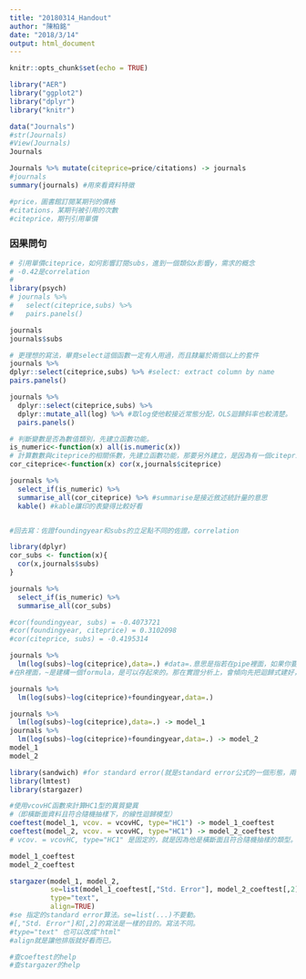 ```yaml
---
title: "20180314_Handout"
author: "陳柏銘"
date: "2018/3/14"
output: html_document
---
```


```r
knitr::opts_chunk$set(echo = TRUE)
```

```r
library("AER")
library("ggplot2")
library("dplyr")
library("knitr")
```

```r
data("Journals")
#str(Journals) 
#View(Journals)
Journals
```

```r
Journals %>% mutate(citeprice=price/citations) -> journals
#journals
summary(journals) #用來看資料特徵

#price，圖書館訂閱某期刊的價格
#citations，某期刊被引用的次數
#citeprice，期刊引用單價
```

### 因果問句
```r
# 引用單價citeprice，如何影響訂閱subs，進到一個類似x影響y，需求的概念
# -0.42是correlation
#
library(psych)
# journals %>% 
#   select(citeprice,subs) %>%
#   pairs.panels()

journals 
journals$subs

# 更理想的寫法，畢竟select這個函數一定有人用過，而且隸屬於兩個以上的套件
journals %>% 
dplyr::select(citeprice,subs) %>% #select: extract column by name
pairs.panels()
```

```r
journals %>% 
  dplyr::select(citeprice,subs) %>%
  dplyr::mutate_all(log) %>% #取log使他較接近常態分配，OLS迴歸斜率也較清楚。
  pairs.panels()
```

```r
# 判斷變數是否為數值類別，先建立函數功能。
is_numeric<-function(x) all(is.numeric(x))
# 計算數數與citeprice的相關係數，先建立函數功能，那要另外建立，是因為有一個citeprice這個變數，我想要先訂下來。
cor_citeprice<-function(x) cor(x,journals$citeprice)

journals %>%  
  select_if(is_numeric) %>%
  summarise_all(cor_citeprice) %>% #summarise是接近敘述統計量的意思
  kable() #kable讓印的表變得比較好看


#回去寫：佐證foundingyear和subs的立足點不同的佐證。correlation
```

```r
library(dplyr)
cor_subs <- function(x){
  cor(x,journals$subs)
}

journals %>%
  select_if(is_numeric) %>% 
  summarise_all(cor_subs) 

#cor(foundingyear, subs) = -0.4073721
#cor(foundingyear, citeprice) = 0.3102098
#cor(citeprice, subs) = -0.4195314

```

```r
journals %>% 
  lm(log(subs)~log(citeprice),data=.) #data=.意思是指若在pipe裡面，如果你要放進去的地方，不是在第一個參數的位置。那就可以點，去告訴電腦去把他放到恰當的位置。
#在R裡面，~是建構一個formula，是可以存起來的。那在實證分析上，會傾向先把迴歸式建好，比較不會一直重複打。
```

```r
journals %>%
  lm(log(subs)~log(citeprice)+foundingyear,data=.)
```

```r
journals %>% 
  lm(log(subs)~log(citeprice),data=.) -> model_1
journals %>%
  lm(log(subs)~log(citeprice)+foundingyear,data=.) -> model_2
model_1
model_2

```

```r
library(sandwich) #for standard error(就是standard error公式的一個形態，兩端相同，只有中間不同。)
library(lmtest)
library(stargazer) 

#使用vcovHC函數來計算HC1型的異質變異
#（即橫斷面資料且符合隨機抽樣下，的線性迴歸模型）
coeftest(model_1, vcov. = vcovHC, type="HC1") -> model_1_coeftest 
coeftest(model_2, vcov. = vcovHC, type="HC1") -> model_2_coeftest
# vcov. = vcovHC, type="HC1" 是固定的，就是因為他是橫斷面且符合隨機抽樣的類型。他的非對角線都是0，那HC1、HC2是不同的資料型態。遇到就會比較知道。

model_1_coeftest
model_2_coeftest

stargazer(model_1, model_2, 
          se=list(model_1_coeftest[,"Std. Error"], model_2_coeftest[,2]),
          type="text",
          align=TRUE)
#se 指定的standard error算法。se=list(...)不要動。
#[,"Std. Error"]和[,2]的寫法是一樣的目的。寫法不同。
#type="text" 也可以改成"html"
#align就是讓他排版就好看而已。

#查coeftest的help
#查stargazer的help
```

